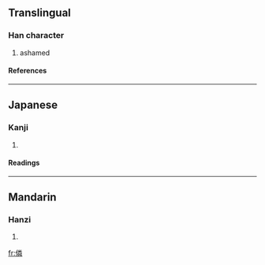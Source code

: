 ==Translingual==
===Han character===
{{Han char|rn=9|rad=人|as=12|sn=14|four=2925<sub>9</sub>|canj=人火木手 (OFDQ)}}
# ashamed
====References====
{{Han ref|kx=0117.310|dkj=01133|dj=0250.010|hdz=10221.070|uh=50EF|ud=20719|bh=E0FC|bd=57596}}
----
==Japanese==
===Kanji===
{{ja-kanji|grade=|rs=人12}}
# {{defn|Japanese}}
====Readings====
{{ja-readings|on=[[りん]] (rin)|kun=[[はじる]] (hajiru)}}
----
==Mandarin==
===Hanzi===
{{cmn-hanzi|pin=[[jie]] (jie5), [[lǐn]] (lin3)|wg=chieh<sup>5</sup>, lin<sup>3</sup>}}
# {{defn|Mandarin}}

[[fr:僯]]